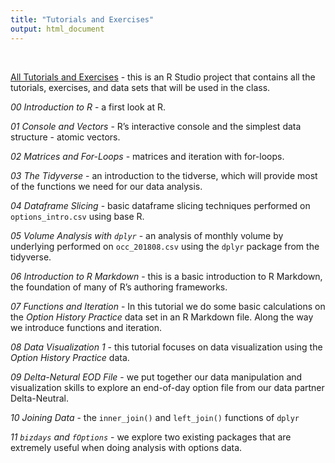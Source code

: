 ```yaml
---
title: "Tutorials and Exercises"
output: html_document
---
```


&nbsp;

[All Tutorials and Exercises](fm5990_tutorials_and_exercises_20181106.zip) - this is an R Studio project that contains all the tutorials, exercises, and data sets that will be used in the class.

*00 Introduction to R* - a first look at R.

*01 Console and Vectors* - R's interactive console and the simplest data structure - atomic vectors.

*02 Matrices and For-Loops* - matrices and iteration with for-loops.

*03 The Tidyverse* - an introduction to the tidverse, which will provide most of the functions we need for our data analysis.

*04 Dataframe Slicing* - basic dataframe slicing techniques performed on `options_intro.csv` using base R.

*05 Volume Analysis with `dplyr`* - an analysis of monthly volume by underlying performed on `occ_201808.csv` using the `dplyr` package from the tidyverse.

*06 Introduction to R Markdown* - this is a basic introduction to R Markdown, the foundation of many of R's authoring frameworks.  

*07 Functions and Iteration* - In this tutorial we do some basic calculations on the *Option History Practice* data set in an R Markdown file.  Along the way we introduce functions and iteration.

*08 Data Visualization 1* - this tutorial focuses on data visualization using the *Option History Practice* data.

*09 Delta-Netural EOD File* - we put together our data manipulation and visualization skills to explore an end-of-day option file from our data partner Delta-Neutral.

*10 Joining Data* - the `inner_join()` and `left_join()` functions of `dplyr`

*11 `bizdays` and `fOptions`* - we explore two existing packages that are extremely useful when doing analysis with options data.

